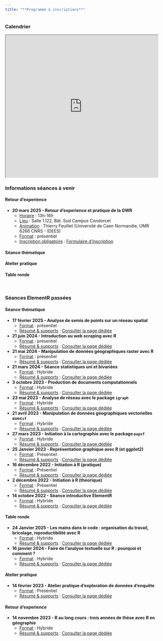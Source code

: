 ```yaml
---
title: "**Programme & inscriptions**"
---
```


### Calendrier

<iframe src="https://framagenda.org/apps/calendar/embed/d3TL5XK9tRBJNnmC/listYear/now" width="100%" height="470">

</iframe>

### Informations séances à venir

::: panel-tabset

#### **Retour d'experience**

-   **20 mars 2025 - Retour d'experience et pratique de la GWR**
    -   <u>Horaire</u> : 13h-16h
    -   <u>Lieu</u> : Salle 1.122, Bât. Sud Campus Condorcet
    -   <u>Animation</u> : Thierry Feuillet (Université de Caen Normandie, UMR 6266 CNRS - IDEES) 
    -   <u>Format</u> : présentiel
    -   <u>Inscription obligatoire</u> : [Formulaire d'inscription](https://evento.renater.fr/survey/la-regression-geographique-ponderee-gwr-par-thierry-feuillet-3bq7shgp)

#### **Séance thématique**

#### **Atelier pratique**

#### **Table ronde**



:::

\

### Séances ElementR passées

::: panel-tabset

#### **Séance thématique**

-   **17 février 2025 - Analyse de semis de points sur un réseau spatial**
    -   <u>Format</u> : présentiel
    -   <u>Résumé & supports</u> : [Consulter la page dédiée](posts/seance15_AR_semi_de_points.qmd)\
-   **21 juin 2024 - Introduction au web scraping avec R**
    -   <u>Format</u> : présentiel
    -   <u>Résumé & supports</u> : [Consulter la page dédiée](posts/seance13_webscraping.qmd)\
-   **21 mai 2024 - Manipulation de données géographiques raster avec R**
    -   <u>Format</u> : présentiel
    -   <u>Résumé & supports</u> : [Consulter la page dédiée](posts/seance12_raster_terra.html)\
-   **21 mars 2024 - Séance statistiques uni et bivariées**
    -   <u>Format</u> : Hybride
    -   <u>Résumé & supports</u> : [Consulter la page dédiée](posts/seance11_uni_bivarie.html)
-   **3 octobre 2023 - Production de documents computationnels**
    -   <u>Format</u> : Hybride
    -   <u>Résumé & supports</u> : [Consulter la page dédiée](posts/seance8_quarto.html)\
-   **23 mai 2023 - Analyse de réseau avec le package `igraph`**
    -   <u>Format</u> : Hybride
    -   <u>Résumé & supports</u> : [Consulter la page dédiée](posts/seance7_igraph.html)\
-   **21 avril 2023 - Manipulation de données géographiques vectorielles avec`sf`**
    -   <u>Format</u> : Hybride
    -   <u>Résumé & supports</u> : [Consulter la page dédiée](posts/seance6_geomatique_sf.html)\
-   **27 mars 2023 - Initiation à la cartographie avec le package `mapsf`**
    -   <u>Format</u> : Hybride
    -   <u>Résumé & supports</u> : [Consulter la page dédiée](posts/seance5_carto_mapsf.html)\
-   **25 Janvier 2023 - Représentation graphique avec R (et ggplot2)**
    -   <u>Format</u> : Présentiel
    -   <u>Résumé & supports</u> : [Consulter la page dédiée](posts/seance4_ggplot.html)
-   **16 décembre 2022 - Initiation à R (pratique)**
    -   <u>Format</u> : Présentiel
    -   <u>Résumé & supports</u> : [Consulter la page dédiée](posts/seance3.html)
-   **2 décembre 2022 - Initiation à R (théorique)**
    -   <u>Format</u> : Présentiel
    -   <u>Résumé & supports</u> : [Consulter la page dédiée](posts/seance2.html)
-   **14 octobre 2022 - Séance introductive ElementR**
    -   <u>Format</u> : Hybride
    -   <u>Résumé & supports</u> : [Consulter la page dédiée](posts/seance1.html)
    
    
#### **Table ronde**

-   **24 Janvier 2025 - Les mains dans le code : organisation du travail, bricolage, reproductibilité avec R**
    -   <u>Format</u> : Hybride
    -   <u>Résumé & supports</u> : [Consulter la page dédiée](posts/seance14_TR_workflow.qmd)\
-   **16 janvier 2024 - Faire de l'analyse textuelle sur R : pourquoi et comment ?**
    -   <u>Format</u> : Hybride
    -   <u>Résumé & supports</u> : [Consulter la page dédiée](posts/seance10_table_ronde_analyse_textuelle.qmd)\


#### **Atelier pratique**

-   **14 février 2023 - Atelier pratique d'exploration de données d'enquête**
    -   <u>Format</u> : Présentiel
    -   <u>Résumé & supports</u> : [Consulter la page dédiée](posts/atelier_enquete_sncf.html)

#### **Retour d'experience**

-   **14 novembre 2023 - R au long cours : trois années de thèse avec R en géographie**
    -   <u>Format</u> : Hybride
    -   <u>Résumé & supports</u> : [Consulter la page dédiée](posts/seance9_R_et_these.qmd)\


:::
